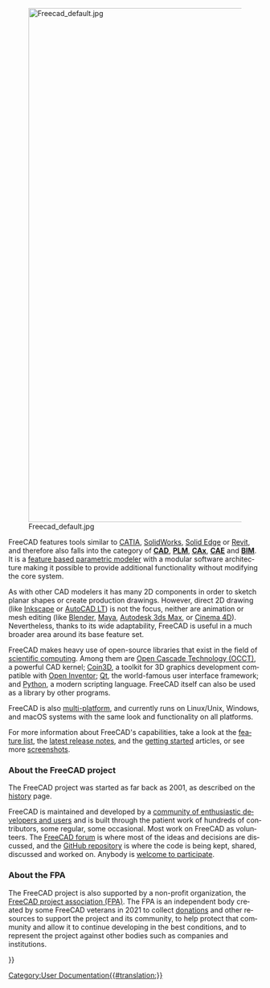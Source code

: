 <languages/>
<div lang="en" dir="ltr" class="mw-content-ltr">
{{Docnav
|[[Online Help Startpage|Online Help Startpage]]
|[[Feature list|Feature list]]
}}
</div>

[[Image:Freecad default.jpg|1024px|center]] 

<div class="mw-translate-fuzzy">
{{About/id}}
</div>

<div lang="en" dir="ltr" class="mw-content-ltr">
FreeCAD features tools similar to [https://en.wikipedia.org/wiki/CATIA CATIA], [https://en.wikipedia.org/wiki/Solidworks SolidWorks], [https://en.wikipedia.org/wiki/Solid_Edge Solid Edge] or [https://en.wikipedia.org/wiki/Autodesk_Revit Revit], and therefore also falls into the category of [https://en.wikipedia.org/wiki/CAD '''CAD'''], [https://en.wikipedia.org/wiki/Product_Lifecycle_Management '''PLM'''], [https://en.wikipedia.org/wiki/CAx '''CAx'''], [https://en.wikipedia.org/wiki/Computer-aided_engineering '''CAE'''] and [https://en.wikipedia.org/wiki/Building_information_modeling '''BIM''']. It is a [https://en.wikipedia.org/wiki/Parametric_feature_based_modeler feature based parametric modeler] with a modular software architecture making it possible to provide additional functionality without modifying the core system.
</div>

<div lang="en" dir="ltr" class="mw-content-ltr">
As with other CAD modelers it has many 2D components in order to sketch planar shapes or create production drawings. However, direct 2D drawing (like [https://inkscape.org/ Inkscape] or [https://en.wikipedia.org/wiki/AutoCAD#AutoCAD_LT AutoCAD LT]) is not the focus, neither are animation or mesh editing (like [https://www.blender.org/ Blender], [https://en.wikipedia.org/wiki/Maya_(software) Maya], [https://en.wikipedia.org/wiki/Autodesk_3ds_Max Autodesk 3ds Max], or [https://en.wikipedia.org/wiki/CINEMA_4D Cinema 4D]). Nevertheless, thanks to its wide adaptability, FreeCAD is useful in a much broader area around its base feature set.
</div>

<div lang="en" dir="ltr" class="mw-content-ltr">
FreeCAD makes heavy use of open-source libraries that exist in the field of [https://en.wikipedia.org/wiki/Scientific_Computation scientific computing]. Among them are [https://OpenCascade.org Open Cascade Technology (OCCT)], a powerful CAD kernel; [https://github.com/coin3d/coin/wiki Coin3D], a toolkit for 3D graphics development compatible with [https://en.wikipedia.org/wiki/Open_Inventor Open Inventor]; [https://www.qt.io Qt], the world-famous user interface framework; and [https://python.org Python], a modern scripting language. FreeCAD itself can also be used as a library by other programs.
</div>

<div lang="en" dir="ltr" class="mw-content-ltr">
FreeCAD is also [https://en.wikipedia.org/wiki/Cross-platform multi-platform], and currently runs on Linux/Unix, Windows, and macOS systems with the same look and functionality on all platforms.
</div>

<div lang="en" dir="ltr" class="mw-content-ltr">
For more information about FreeCAD's capabilities, take a look at the [[Feature_list|feature list]], the [[Feature_list#Release_notes|latest release notes]], and the [[Getting_started|getting started]] articles, or see more [[Screenshots|screenshots]].
</div>

<div lang="en" dir="ltr" class="mw-content-ltr">
===About the FreeCAD project===
</div>

<div lang="en" dir="ltr" class="mw-content-ltr">
The FreeCAD project was started as far back as 2001, as described on the [[History|history]] page.
</div> 

<div lang="en" dir="ltr" class="mw-content-ltr">
FreeCAD is maintained and developed by a [[contributors|community of enthusiastic developers and users]] and is built through the patient work of hundreds of contributors, some regular, some occasional. Most work on FreeCAD as volunteers. The [https://forum.freecad.org FreeCAD forum] is where most of the ideas and decisions are discussed, and the [https://github.com/FreeCAD/FreeCAD GitHub repository] is where the code is being kept, shared, discussed and worked on. Anybody is [[Help FreeCAD|welcome to participate]].
</div>

<div lang="en" dir="ltr" class="mw-content-ltr">
=== About the FPA ===
</div>

<div lang="en" dir="ltr" class="mw-content-ltr">
The FreeCAD project is also supported by a non-profit organization, the [https://fpa.freecad.org FreeCAD project association (FPA)]. The FPA is an independent body created by some FreeCAD veterans in 2021 to collect [[donate|donations]] and other resources to support the project and its community, to help protect that community and allow it to continue developing in the best conditions, and to represent the project against other bodies such as companies and institutions.
</div>


<div class="mw-translate-fuzzy">
{{Docnav/id|Online Help Startpage/id|Feature_list/id}}
</div>

{{Userdocnavi{{#translation:}}}}
[[Category:User Documentation{{#translation:}}]]